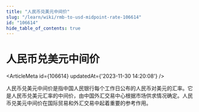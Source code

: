 ```yaml
---
title: "人民币兑美元中间价"
slug: "/learn/wiki/rmb-to-usd-midpoint-rate-106614"
id: "106614"
hide_table_of_contents: true
---
```



# 人民币兑美元中间价

<ArticleMeta id={106614} updatedAt={'2023-11-30 14:20:08'} />
<div className='border-solid border-b border-t-0 my-4 border-[var(--ifm-color-gray-300)]' />

人民币兑美元中间价是指中国人民银行每个工作日公布的人民币对美元的汇率。它是人民币兑美元汇率的中间价，由中国外汇交易中心根据市场供求情况确定。人民币兑美元中间价在国际贸易和外汇交易中起着重要的参考作用。
